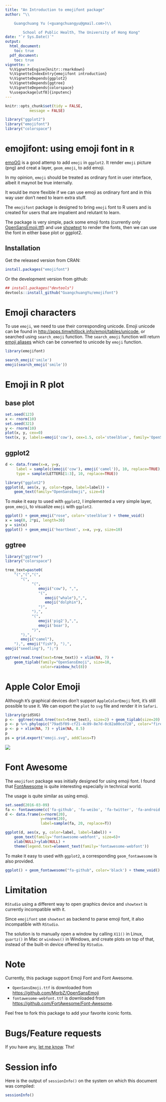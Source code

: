 ```yaml
---
title: "An Introduction to emojifont package"
author: "\\

	Guangchuang Yu (<guangchuangyu@gmail.com>)\\

        School of Public Health, The University of Hong Kong"
date: "`r Sys.Date()`"
output:
  html_document:
    toc: true
  pdf_document:
    toc: true
vignette: >
  %\VignetteEngine{knitr::rmarkdown}
  %\VignetteIndexEntry{emojifont introduction}
  %\VignetteDepends{ggplot2}
  %\VignetteDepends{ggtree}
  %\VignetteDepends{colorspace}
  %\usepackage[utf8]{inputenc}
---
```


```r
knitr::opts_chunk$set(tidy = FALSE,
		   message = FALSE)
```


```r
library("ggplot2")
library("emojifont")
library("colorspace")
```

# emojifont: using emoji font in `R`

[emoGG](https://github.com/dill/emoGG/) is a good attemp to add `emoji` in `ggplot2`. It render `emoji` picture (png) and creat a layer, `geom_emoji`, to add emoji.

In my opinion, `emoji` should be treated as ordinary font in user interface, albeit it maynot be true internally.


It would be more flexible if we can use emoji as ordinary font and in this way user don't need to learn extra stuff.


The `emojifont` package is designed to bring `emoji` font to R users and is created for users that are impatient and relutant to learn.

The package is very simple, pack some emoji fonts (currently only [OpenSansEmoji.ttf](https://github.com/MorbZ/OpenSansEmoji)) and use [showtext](https://github.com/yixuan/showtext) to render the fonts, then we can use the font in either base plot or ggplot2.

## Installation

Get the released version from CRAN:

```r
install.packages("emojifont")
```

Or the development version from github:

```r
## install.packages("devtools")
devtools::install_github("GuangchuangYu/emojifont")
```

# Emoji characters

To use `emoji`, we need to use their corresponding unicode. Emoji unicode can be found in [http://apps.timwhitlock.info/emoji/tables/unicode](http://apps.timwhitlock.info/emoji/tables/unicode), or searched using `search_emoji` function. The `search_emoji` function will return [emoji aliases](http://www.emoji-cheat-sheet.com/) which can be converted to unicode by `emoji` function.

```r
library(emojifont)

search_emoji('smile')
emoji(search_emoji('smile'))
```


# Emoji in R plot

<!--

To support using emoji in R plot, we need to load `emoji` font and then use `family` parameter to specify using the font.

## load Emoji font
#```{r}
## list available emoji fonts
list.emojifonts()

## load selected emoji font
load.emojifont('OpenSansEmoji.ttf')
#```
-->


## base plot

```r
set.seed(123)
x <- rnorm(10)
set.seed(321)
y <- rnorm(10)
plot(x, y, cex=0)
text(x, y, labels=emoji('cow'), cex=1.5, col='steelblue', family='OpenSansEmoji')
```


## ggplot2

```r
d <- data.frame(x=x, y=y,
     label = sample(c(emoji('cow'), emoji('camel')), 10, replace=TRUE),
     type = sample(LETTERS[1:3], 10, replace=TRUE))

library("ggplot2")
ggplot(d, aes(x, y, color=type, label=label)) +
    geom_text(family="OpenSansEmoji", size=6)
```

To make it easy to used with `ggplot2`, I implemented a very simple
layer, `geom_emoji`, to visualize `emoji` with `ggplot2`.

```r
ggplot() + geom_emoji("rose", color='steelblue') + theme_void()
x = seq(0, 2*pi, length=30)
y = sin(x)
ggplot() + geom_emoji('heartbeat', x=x, y=y, size=10)
```



## ggtree

```r
library("ggtree")
library("colorspace")

tree_text=paste0(
    "(","(","(",
       "(",
            "(",
               emoji("cow"), ",",
               "(",
                  emoji("whale"),",",
                  emoji("dolphin"),
               ")",
            "),",
            "(",
               emoji('pig2'),",",
               emoji('boar'),
            ")",
       "),",
       emoji("camel"),
    "),", emoji("fish"), "),",
emoji("seedling"), ");")

ggtree(read.tree(text=tree_text)) + xlim(NA, 7) +
    geom_tiplab(family="OpenSansEmoji", size=10,
                color=rainbow_hcl(8))
```

# Apple Color Emoji

Although `R`'s graphical devices don't support `AppleColorEmoji` font, it's still possible to use it. We can export the `plot` to `svg` file and render it in `Safari`.

```r
library(gridSVG)
p <-  ggtree(read.tree(text=tree_text), size=2) + geom_tiplab(size=20)
p <- p %>% phylopic("79ad5f09-cf21-4c89-8e7d-0c82a00ce728", color="firebrick", alpha = .3)
p <- p + xlim(NA, 7) + ylim(NA, 8.5)
p
ps = grid.export("emoji.svg", addClass=T)
```

![](figures/apple_emoji2.png)

# Font Awesome

The `emojifont` package was initially designed for using emoji font. I found that [FontAwesome](http://fontawesome.io/cheatsheet/) is quite interesting especially in technical world.


The usage is quite similar as using emoji.

```r
set.seed(2016-03-09)
fa <- fontawesome(c('fa-github', 'fa-weibo', 'fa-twitter', 'fa-android', 'fa-coffee'))
d <- data.frame(x=rnorm(20),
                y=rnorm(20),
     	        label=sample(fa, 20, replace=T))

ggplot(d, aes(x, y, color=label, label=label)) +
    geom_text(family='fontawesome-webfont', size=6)+
    xlab(NULL)+ylab(NULL) +
    theme(legend.text=element_text(family='fontawesome-webfont'))
```

To make it easy to used with `ggplot2`, a corresponding
`geom_fontawesome` is also provided.

```r
ggplot() + geom_fontawesome("fa-github", color='black') + theme_void()
```


# Limitation

`RStudio` using a different way to open graphics device and `showtext` is currently incompatible with it.

Since `emojifont` use `showtext` as backend to parse emoji font, it also incompatible with `RStudio`.

The solution is to manually open a window by calling `X11()` in Linux, `quartz()` in Mac or `windows()` in Windows, and create plots on top of that, instead of the built-in device offered by `RStudio`.


# Note

Currently, this package support Emoji Font and Font Awesome.

+ `OpenSansEmoji.ttf` is downloaded from <https://github.com/MorbZ/OpenSansEmoji>
+ `fontawesome-webfont.ttf` is downloaded from <https://github.com/FortAwesome/Font-Awesome>.

Feel free to fork this package to add your favorite iconic fonts.

# Bugs/Feature requests

If you have any, [let me know](https://github.com/GuangchuangYu/emojifont/issues). Thx!

# Session info

Here is the output of `sessionInfo()` on the system on which this document was compiled:
```r
sessionInfo()
```


